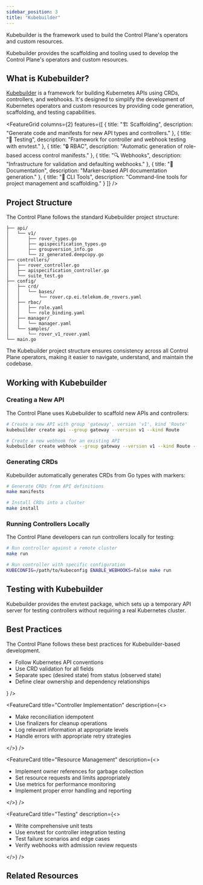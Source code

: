 ```yaml
---
sidebar_position: 3
title: "Kubebuilder"
---
```



<NoAutoTitle />

<PageHeader 
  title="Kubebuilder"
  description="Kubernetes API development framework"
/>

Kubebuilder is the framework used to build the Control Plane's operators and custom resources.

<InfoSection type="info" title="Development framework">
  Kubebuilder provides the scaffolding and tooling used to develop the Control Plane's operators and custom resources.
</InfoSection>

## What is Kubebuilder?

[Kubebuilder](https://book.kubebuilder.io/) is a framework for building Kubernetes APIs using CRDs, controllers, and webhooks. It's designed to simplify the development of Kubernetes operators and custom resources by providing code generation, scaffolding, and testing capabilities.

<FeatureGrid columns={2} features={[
  {
    title: "🏗️ Scaffolding",
    description: "Generate code and manifests for new API types and controllers."
  },
  {
    title: "🧪 Testing",
    description: "Framework for controller and webhook testing with envtest."
  },
  {
    title: "🔒 RBAC",
    description: "Automatic generation of role-based access control manifests."
  },
  {
    title: "🔍 Webhooks",
    description: "Infrastructure for validation and defaulting webhooks."
  },
  {
    title: "📖 Documentation",
    description: "Marker-based API documentation generation."
  },
  {
    title: "🔧 CLI Tools",
    description: "Command-line tools for project management and scaffolding."
  }
]} />

## Project Structure

The Control Plane follows the standard Kubebuilder project structure:

```
├── api/
│   └── v1/
│       ├── rover_types.go
│       ├── apispecification_types.go
│       ├── groupversion_info.go
│       └── zz_generated.deepcopy.go
├── controllers/
│   ├── rover_controller.go
│   ├── apispecification_controller.go
│   └── suite_test.go
├── config/
│   ├── crd/
│   │   └── bases/
│   │       └── rover.cp.ei.telekom.de_rovers.yaml
│   ├── rbac/
│   │   ├── role.yaml
│   │   └── role_binding.yaml
│   ├── manager/
│   │   └── manager.yaml
│   └── samples/
│       └── rover_v1_rover.yaml
└── main.go
```

<InfoSection type="note" title="Standardized organization">
  The Kubebuilder project structure ensures consistency across all Control Plane operators, making it easier to navigate, understand, and maintain the codebase.
</InfoSection>

## Working with Kubebuilder

### Creating a New API

The Control Plane uses Kubebuilder to scaffold new APIs and controllers:

```bash
# Create a new API with group 'gateway', version 'v1', kind 'Route'
kubebuilder create api --group gateway --version v1 --kind Route

# Create a new webhook for an existing API
kubebuilder create webhook --group gateway --version v1 --kind Route --defaulting --programmatic-validation
```

### Generating CRDs

Kubebuilder automatically generates CRDs from Go types with markers:

```bash
# Generate CRDs from API definitions
make manifests

# Install CRDs into a cluster
make install
```

### Running Controllers Locally

The Control Plane developers can run controllers locally for testing:

```bash
# Run controller against a remote cluster
make run

# Run controller with specific configuration
KUBECONFIG=/path/to/kubeconfig ENABLE_WEBHOOKS=false make run
```

## Testing with Kubebuilder

<InfoSection type="tip" title="Testing framework">
  Kubebuilder provides the envtest package, which sets up a temporary API server for testing controllers without requiring a real Kubernetes cluster.
</InfoSection>

<CardGrid columns={1}>
  <FeatureCard
    title="Kubebuilder Testing"
    description="Learn about testing operators built with Kubebuilder."
    linkText="View Kubebuilder Testing"
    linkUrl="../Testing/kubebuilder-testing"
  />
</CardGrid>

## Best Practices

<InfoSection type="tip" title="Control Plane patterns">
  The Control Plane follows these best practices for Kubebuilder-based development.
</InfoSection>

<CardGrid columns={2}>
  <FeatureCard
    title="API Design"
    description={<>
      <ul>
        <li>Follow Kubernetes API conventions</li>
        <li>Use CRD validation for all fields</li>
        <li>Separate spec (desired state) from status (observed state)</li>
        <li>Define clear ownership and dependency relationships</li>
      </ul>
    </>}
  />
  
  <FeatureCard
    title="Controller Implementation"
    description={<>
      <ul>
        <li>Make reconciliation idempotent</li>
        <li>Use finalizers for cleanup operations</li>
        <li>Log relevant information at appropriate levels</li>
        <li>Handle errors with appropriate retry strategies</li>
      </ul>
    </>}
  />
  
  <FeatureCard
    title="Resource Management"
    description={<>
      <ul>
        <li>Implement owner references for garbage collection</li>
        <li>Set resource requests and limits appropriately</li>
        <li>Use metrics for performance monitoring</li>
        <li>Implement proper error handling and reporting</li>
      </ul>
    </>}
  />
  
  <FeatureCard
    title="Testing"
    description={<>
      <ul>
        <li>Write comprehensive unit tests</li>
        <li>Use envtest for controller integration testing</li>
        <li>Test failure scenarios and edge cases</li>
        <li>Verify webhooks with admission review requests</li>
      </ul>
    </>}
  />
</CardGrid>

## Related Resources

<CardGrid columns={2}>
  <FeatureCard
    title="Kubernetes"
    description="Learn about the core platform extended by Kubebuilder."
    linkText="View Kubernetes"
    linkUrl="kubernetes"
  />
  
  <FeatureCard
    title="Controller Runtime"
    description="Explore the library that powers Kubebuilder-based controllers."
    linkText="View Controller Runtime"
    linkUrl="https://github.com/kubernetes-sigs/controller-runtime"
  />
</CardGrid>